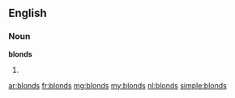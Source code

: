 ==English==
===Noun===
'''blonds'''
# {{plural of|[[blond]]}}

[[ar:blonds]]
[[fr:blonds]]
[[mg:blonds]]
[[my:blonds]]
[[nl:blonds]]
[[simple:blonds]]